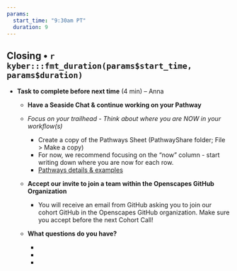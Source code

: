 ```yaml
---
params: 
  start_time: "9:30am PT"
  duration: 9
---
```


## Closing • `r kyber:::fmt_duration(params$start_time, params$duration)`

-   **Task to complete before next time** (4 min) – Anna
    -   **Have a Seaside Chat & continue working on your Pathway**

    -   *Focus on your trailhead - Think about where you are NOW in your workflow(s)*

        -   Create a copy of the Pathways Sheet (PathwayShare folder; File \> Make a copy)
        -   For now, we recommend focusing on the "now" column - start writing down where you are now for each row.
        -   [Pathways details & examples](https://openscapes.github.io/series/core-lessons/pathways)

    -   **Accept our invite to join a team within the Openscapes GitHub Organization**

        -   You will receive an email from GitHub asking you to join our cohort GitHub in the Openscapes GitHub organization. Make sure you accept before the next Cohort Call!

    -   **What questions do you have?**

        -   

        -   

        -   
